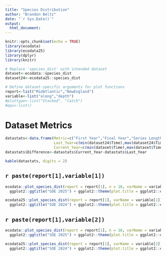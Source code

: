 ```yaml
---
title: "Species Distribution"
author: "Brandon Beltz"
date: "`r Sys.Date()`"
output:
  html_document:
---
```


```r
knitr::opts_chunk$set(echo = TRUE)
library(ecodata)
library(ecodata25)
library(dplyr)
library(knitr)

# Replace 'species_dist' with intended dataset
dataset<-ecodata::species_dist
dataset24<-ecodata25::species_dist

# Define dataset-specific arguments for plot functions
report<-list("MidAtlantic","NewEngland")
variable<-list("along","depth")
#plottype<-list("Stacked", "Catch")
#epu<-list()
```

# Dataset Metrics {.tabset}
```r
datastats<-data.frame(Metric=c("First Year","Final Year","Series Length","Minimum Value","Maximum Value","Mean Value","Median Value","# NAs"),
                      Last_Year=c(min(dataset24$Time),max(dataset24$Time),max(dataset24$Time)-min(dataset24$Time),min(dataset24$Value, na.rm = T),max(dataset24$Value, na.rm = T),mean(dataset24$Value, na.rm = T),median(dataset24$Value, na.rm = T),sum(is.na(dataset24$Value))),
                      Current_Year=c(min(dataset$Time),max(dataset$Time),max(dataset$Time)-min(dataset$Time),min(dataset$Value, na.rm = T),max(dataset$Value, na.rm = T),mean(dataset$Value, na.rm = T),median(dataset$Value, na.rm = T),sum(is.na(dataset24$Value))))
datastats$Difference<-datastats$Current_Year-datastats$Last_Year

kable(datastats, digits = 2)
```

## `r paste(report[1],variable[1])`
```r
ecodata::plot_species_dist(report = report[1], n = 10, varName = variable[1]) + 
  ggplot2::ggtitle("SOE 2025") + ggplot2::theme(plot.title = ggplot2::element_text(size = 20))

ecodata25::plot_species_dist(report = report[1], varName = variable[1]) + 
  ggplot2::ggtitle("SOE 2024") + ggplot2::theme(plot.title = ggplot2::element_text(size = 20))
```

## `r paste(report[1],variable[2])`
```r
ecodata::plot_species_dist(report = report[1], n = 10, varName = variable[2]) + 
  ggplot2::ggtitle("SOE 2025") + ggplot2::theme(plot.title = ggplot2::element_text(size = 20))

ecodata25::plot_species_dist(report = report[1], varName = variable[2]) + 
  ggplot2::ggtitle("SOE 2024") + ggplot2::theme(plot.title = ggplot2::element_text(size = 20))
```
